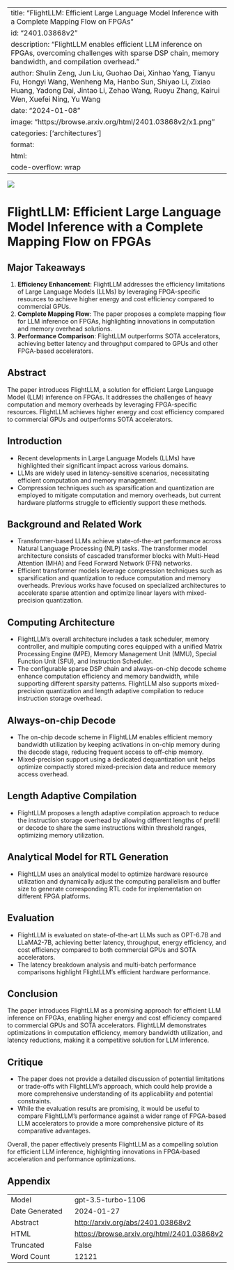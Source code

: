 
---
title: "FlightLLM: Efficient Large Language Model Inference with a Complete Mapping Flow on FPGAs"
id: "2401.03868v2"
description: "FlightLLM enables efficient LLM inference on FPGAs, overcoming challenges with sparse DSP chain, memory bandwidth, and compilation overhead."
author: Shulin Zeng, Jun Liu, Guohao Dai, Xinhao Yang, Tianyu Fu, Hongyi Wang, Wenheng Ma, Hanbo Sun, Shiyao Li, Zixiao Huang, Yadong Dai, Jintao Li, Zehao Wang, Ruoyu Zhang, Kairui Wen, Xuefei Ning, Yu Wang
date: "2024-01-08"
image: "https://browse.arxiv.org/html/2401.03868v2/x1.png"
categories: ['architectures']
format:
  html:
    code-overflow: wrap
---

![](https://browse.arxiv.org/html/2401.03868v2/x1.png)

# FlightLLM: Efficient Large Language Model Inference with a Complete Mapping Flow on FPGAs

## Major Takeaways
1. **Efficiency Enhancement**: FlightLLM addresses the efficiency limitations of Large Language Models (LLMs) by leveraging FPGA-specific resources to achieve higher energy and cost efficiency compared to commercial GPUs.
2. **Complete Mapping Flow**: The paper proposes a complete mapping flow for LLM inference on FPGAs, highlighting innovations in computation and memory overhead solutions.
3. **Performance Comparison**: FlightLLM outperforms SOTA accelerators, achieving better latency and throughput compared to GPUs and other FPGA-based accelerators.

## Abstract
The paper introduces FlightLLM, a solution for efficient Large Language Model (LLM) inference on FPGAs. It addresses the challenges of heavy computation and memory overheads by leveraging FPGA-specific resources. FlightLLM achieves higher energy and cost efficiency compared to commercial GPUs and outperforms SOTA accelerators.

## Introduction
- Recent developments in Large Language Models (LLMs) have highlighted their significant impact across various domains.
- LLMs are widely used in latency-sensitive scenarios, necessitating efficient computation and memory management.
- Compression techniques such as sparsification and quantization are employed to mitigate computation and memory overheads, but current hardware platforms struggle to efficiently support these methods.

## Background and Related Work
- Transformer-based LLMs achieve state-of-the-art performance across Natural Language Processing (NLP) tasks. The transformer model architecture consists of cascaded transformer blocks with Multi-Head Attention (MHA) and Feed Forward Network (FFN) networks.
- Efficient transformer models leverage compression techniques such as sparsification and quantization to reduce computation and memory overheads. Previous works have focused on specialized architectures to accelerate sparse attention and optimize linear layers with mixed-precision quantization.

## Computing Architecture
- FlightLLM's overall architecture includes a task scheduler, memory controller, and multiple computing cores equipped with a unified Matrix Processing Engine (MPE), Memory Management Unit (MMU), Special Function Unit (SFU), and Instruction Scheduler.
- The configurable sparse DSP chain and always-on-chip decode scheme enhance computation efficiency and memory bandwidth, while supporting different sparsity patterns. FlightLLM also supports mixed-precision quantization and length adaptive compilation to reduce instruction storage overhead.

## Always-on-chip Decode
- The on-chip decode scheme in FlightLLM enables efficient memory bandwidth utilization by keeping activations in on-chip memory during the decode stage, reducing frequent access to off-chip memory.
- Mixed-precision support using a dedicated dequantization unit helps optimize compactly stored mixed-precision data and reduce memory access overhead.

## Length Adaptive Compilation
- FlightLLM proposes a length adaptive compilation approach to reduce the instruction storage overhead by allowing different lengths of prefill or decode to share the same instructions within threshold ranges, optimizing memory utilization.

## Analytical Model for RTL Generation
- FlightLLM uses an analytical model to optimize hardware resource utilization and dynamically adjust the computing parallelism and buffer size to generate corresponding RTL code for implementation on different FPGA platforms.

## Evaluation
- FlightLLM is evaluated on state-of-the-art LLMs such as OPT-6.7B and LLaMA2-7B, achieving better latency, throughput, energy efficiency, and cost efficiency compared to both commercial GPUs and SOTA accelerators.
- The latency breakdown analysis and multi-batch performance comparisons highlight FlightLLM's efficient hardware performance.

## Conclusion
The paper introduces FlightLLM as a promising approach for efficient LLM inference on FPGAs, enabling higher energy and cost efficiency compared to commercial GPUs and SOTA accelerators. FlightLLM demonstrates optimizations in computation efficiency, memory bandwidth utilization, and latency reductions, making it a competitive solution for LLM inference.

## Critique
- The paper does not provide a detailed discussion of potential limitations or trade-offs with FlightLLM's approach, which could help provide a more comprehensive understanding of its applicability and potential constraints.
- While the evaluation results are promising, it would be useful to compare FlightLLM's performance against a wider range of FPGA-based LLM accelerators to provide a more comprehensive picture of its comparative advantages.

Overall, the paper effectively presents FlightLLM as a compelling solution for efficient LLM inference, highlighting innovations in FPGA-based acceleration and performance optimizations.

## Appendix

|          |          |
|----------|----------|
| Model     | gpt-3.5-turbo-1106       |
| Date Generated     | 2024-01-27       |
| Abstract | [http://arxiv.org/abs/2401.03868v2](http://arxiv.org/abs/2401.03868v2)        |
| HTML     | [https://browse.arxiv.org/html/2401.03868v2](https://browse.arxiv.org/html/2401.03868v2)       |
| Truncated       | False       |
| Word Count       | 12121       |